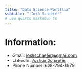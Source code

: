 ```yaml
---
title: "Data Science Portflio"
subtitle: "-Josh Schaefer"
# use quarto markdown to 
---
```


# Information:
- Gmail: [joshschaefer@gmail.com](mailto:joshschaefer@gmail.com)
- LinkedIn: [Joshua Schaefer](https://www.linkedin.com/in/joshua-schaefer-a534b1284/)
- Phone Number: 608-294-8979

